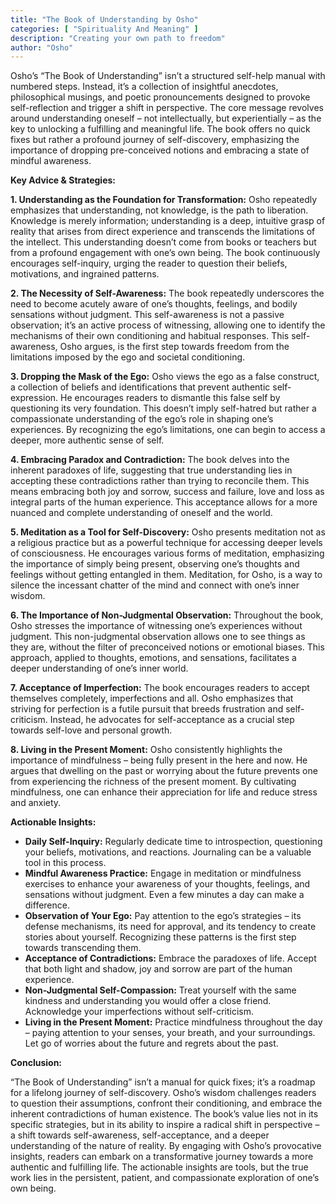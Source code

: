 ```yaml
---
title: "The Book of Understanding by Osho"
categories: [ "Spirituality And Meaning" ]
description: "Creating your own path to freedom"
author: "Osho"
---
```

Osho's "The Book of Understanding" isn't a structured self-help manual with numbered steps. Instead, it's a collection of insightful anecdotes, philosophical musings, and poetic pronouncements designed to provoke self-reflection and trigger a shift in perspective.  The core message revolves around understanding oneself – not intellectually, but experientially – as the key to unlocking a fulfilling and meaningful life.  The book offers no quick fixes but rather a profound journey of self-discovery, emphasizing the importance of dropping pre-conceived notions and embracing a state of mindful awareness.

**Key Advice & Strategies:**

**1.  Understanding as the Foundation for Transformation:** Osho repeatedly emphasizes that understanding, not knowledge, is the path to liberation.  Knowledge is merely information; understanding is a deep, intuitive grasp of reality that arises from direct experience and transcends the limitations of the intellect.  This understanding doesn't come from books or teachers but from a profound engagement with one's own being.  The book continuously encourages self-inquiry, urging the reader to question their beliefs, motivations, and ingrained patterns.

**2.  The Necessity of Self-Awareness:**  The book repeatedly underscores the need to become acutely aware of one's thoughts, feelings, and bodily sensations without judgment.  This self-awareness is not a passive observation; it's an active process of witnessing, allowing one to identify the mechanisms of their own conditioning and habitual responses.  This self-awareness, Osho argues, is the first step towards freedom from the limitations imposed by the ego and societal conditioning.

**3.  Dropping the Mask of the Ego:**  Osho views the ego as a false construct, a collection of beliefs and identifications that prevent authentic self-expression.  He encourages readers to dismantle this false self by questioning its very foundation.  This doesn't imply self-hatred but rather a compassionate understanding of the ego's role in shaping one's experiences.  By recognizing the ego's limitations, one can begin to access a deeper, more authentic sense of self.

**4.  Embracing Paradox and Contradiction:**  The book delves into the inherent paradoxes of life, suggesting that true understanding lies in accepting these contradictions rather than trying to reconcile them.  This means embracing both joy and sorrow, success and failure, love and loss as integral parts of the human experience.  This acceptance allows for a more nuanced and complete understanding of oneself and the world.

**5.  Meditation as a Tool for Self-Discovery:**  Osho presents meditation not as a religious practice but as a powerful technique for accessing deeper levels of consciousness.  He encourages various forms of meditation, emphasizing the importance of simply being present, observing one's thoughts and feelings without getting entangled in them.  Meditation, for Osho, is a way to silence the incessant chatter of the mind and connect with one's inner wisdom.

**6.  The Importance of Non-Judgmental Observation:**  Throughout the book, Osho stresses the importance of witnessing one's experiences without judgment.  This non-judgmental observation allows one to see things as they are, without the filter of preconceived notions or emotional biases.  This approach, applied to thoughts, emotions, and sensations, facilitates a deeper understanding of one's inner world.

**7.  Acceptance of Imperfection:**  The book encourages readers to accept themselves completely, imperfections and all.  Osho emphasizes that striving for perfection is a futile pursuit that breeds frustration and self-criticism.  Instead, he advocates for self-acceptance as a crucial step towards self-love and personal growth.

**8.  Living in the Present Moment:**  Osho consistently highlights the importance of mindfulness – being fully present in the here and now.  He argues that dwelling on the past or worrying about the future prevents one from experiencing the richness of the present moment.  By cultivating mindfulness, one can enhance their appreciation for life and reduce stress and anxiety.

**Actionable Insights:**

* **Daily Self-Inquiry:**  Regularly dedicate time to introspection, questioning your beliefs, motivations, and reactions. Journaling can be a valuable tool in this process.
* **Mindful Awareness Practice:**  Engage in meditation or mindfulness exercises to enhance your awareness of your thoughts, feelings, and sensations without judgment.  Even a few minutes a day can make a difference.
* **Observation of Your Ego:**  Pay attention to the ego's strategies – its defense mechanisms, its need for approval, and its tendency to create stories about yourself.  Recognizing these patterns is the first step towards transcending them.
* **Acceptance of Contradictions:**  Embrace the paradoxes of life.  Accept that both light and shadow, joy and sorrow are part of the human experience.
* **Non-Judgmental Self-Compassion:**  Treat yourself with the same kindness and understanding you would offer a close friend.  Acknowledge your imperfections without self-criticism.
* **Living in the Present Moment:**  Practice mindfulness throughout the day – paying attention to your senses, your breath, and your surroundings.  Let go of worries about the future and regrets about the past.

**Conclusion:**

"The Book of Understanding" isn't a manual for quick fixes; it's a roadmap for a lifelong journey of self-discovery.  Osho's wisdom challenges readers to question their assumptions, confront their conditioning, and embrace the inherent contradictions of human existence.  The book's value lies not in its specific strategies, but in its ability to inspire a radical shift in perspective – a shift towards self-awareness, self-acceptance, and a deeper understanding of the nature of reality. By engaging with Osho's provocative insights, readers can embark on a transformative journey towards a more authentic and fulfilling life.  The actionable insights are tools, but the true work lies in the persistent, patient, and compassionate exploration of one's own being.

